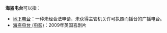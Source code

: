 '''海盗电台'''可以指：

* [[地下电台|地下电台]]：一种未经合法申请，未获得主管机关许可执照而播音的广播电台。
* [[海盗电台_(电影)|海盗电台 (电影)]]：2009年英国喜剧片


{{disambig|Z|cat=四字消歧义}}